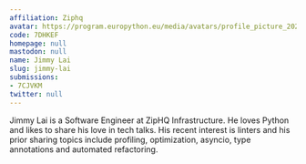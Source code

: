 ```yaml
---
affiliation: Ziphq
avatar: https://program.europython.eu/media/avatars/profile_picture_202105_HCxWsMb.jpg
code: 7DHKEF
homepage: null
mastodon: null
name: Jimmy Lai
slug: jimmy-lai
submissions:
- 7CJVKM
twitter: null
---
```


Jimmy Lai is a Software Engineer at ZipHQ Infrastructure. He loves Python and likes to share his love in tech talks. His recent interest is linters and his prior sharing topics include profiling, optimization, asyncio, type annotations and automated refactoring.

